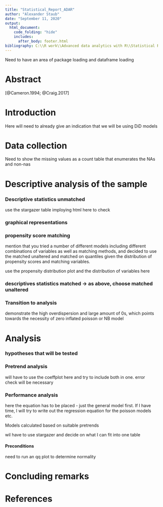 ```yaml
---
title: "Statistical_Report_ADAR"
author: "Alexander Staub"
date: "September 11, 2020"
output: 
  html_document:
    code_folding: "hide"
    includes:
      after_body: footer.html
bibliography: C:\\R work\\Advanced data analytics with R\\Statistical Report\\references\\reference_list.bib        
---
```


Need to have an area of package loading and dataframe loading

# Abstract
[@Cameron.1994; @Craig.2017]

# Introduction

Here will need to already give an indication that we will be using DiD models

# Data collection

Need to show the missing values as a count table that enumerates the NAs and non-nas

# Descriptive analysis of the sample

### Descriptive statistics unmatched
use the stargazer table imploying html here to check

### graphical representations

### propensity score matching

mention that you tried a number of different models including different combinations of variables as well as matching methods, and decided to use the matched unaltered and matched on quantiles given the distribution of propensity scores and matching variables.

use the propensity distribution plot and the distribution of variables here

### descriptives statistics matched -> as above, choose matched unaltered

### Transition to analysis

demonstrate the high overdispersion and large amount of 0s, which points towards the necessity of zero inflated poisson or NB model



# Analysis

### hypotheses that will be tested

### Pretrend analysis

will have to use the coeffplot here and try to include both in one. 
error check will be necessary

### Performance analysis

here the equation has to be placed
- just the general model first. If I have time, I will try to write out the regression equation for the poisson models etc. 

Models calculated based on suitable pretrends

wil have to use stargazer and decide on what I can fit into one table

#### Preconditions
need to run an qq plot to determine normality

# Concluding remarks

# References

